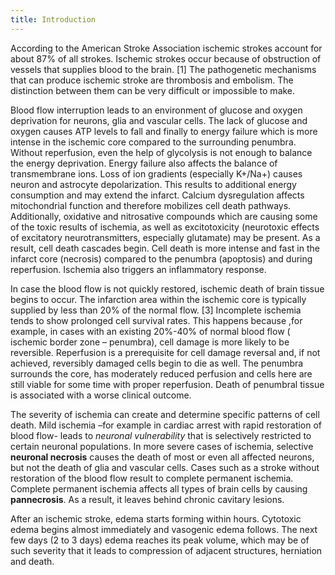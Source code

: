 ```yaml
---
title: Introduction
---
```


According to the American Stroke Association ischemic strokes account for about 87% of all strokes. Ischemic strokes occur because of obstruction of vessels that supplies blood to the brain. [1] The pathogenetic mechanisms that can produce ischemic stroke are thrombosis and embolism. The distinction between them can be very difficult or impossible to make.

Blood flow interruption leads to an environment of glucose and oxygen deprivation for neurons, glia and vascular cells. The lack of glucose and oxygen causes ATP levels to fall and finally to energy failure which is more intense in the ischemic core compared to the surrounding penumbra. Without reperfusion, even the help of glycolysis is not enough to balance the energy deprivation. Energy failure also affects the balance of transmembrane ions. Loss of ion gradients (especially K+/Na+) causes neuron and astrocyte depolarization. This results to additional energy consumption and may extend the infarct. Calcium dysregulation affects mitochondrial function and therefore mobilizes cell death pathways. Additionally, oxidative and nitrosative compounds which are causing some of the toxic results of ischemia, as well as excitotoxicity (neurotoxic effects of excitatory neurotransmitters, especially glutamate) may be present. As a result, cell death cascades begin. Cell death is more intense and fast in the infarct core (necrosis) compared to the penumbra (apoptosis) and during reperfusion. Ischemia also triggers an inflammatory response.

In case the blood flow is not quickly restored, ischemic death of brain tissue begins to occur. The infarction area within the ischemic core is typically supplied by less than 20% of the normal flow. [3] Incomplete ischemia tends to show prolonged cell survival rates. This happens because ,for example, in cases with an existing 20%-40% of normal blood flow ( ischemic border zone – penumbra), cell damage is more likely to be reversible. Reperfusion is a prerequisite for cell damage reversal and, if not achieved, reversibly damaged cells begin to die as well. The penumbra surrounds the core, has moderately reduced perfusion and cells here are still viable for some time with proper reperfusion. Death of penumbral tissue is associated with a worse clinical outcome.

The severity of ischemia can create and determine specific patterns of cell death. Mild ischemia –for example in cardiac arrest with rapid restoration of blood flow- leads to _neuronal vulnerability_ that is selectively restricted to certain neuronal populations. In more severe cases of ischemia, selective **neuronal necrosis** causes the death of most or even all affected neurons, but not the death of glia and vascular cells. Cases such as a stroke without restoration of the blood flow result to complete permanent ischemia. Complete permanent ischemia affects all types of brain cells by causing **pannecrosis**. As a result, it leaves behind chronic cavitary lesions.

After an ischemic stroke, edema starts forming within hours. Cytotoxic edema begins almost immediately and vasogenic edema follows. The next few days (2 to 3 days) edema reaches its peak volume, which may be of such severity that it leads to compression of adjacent structures, herniation and death.

